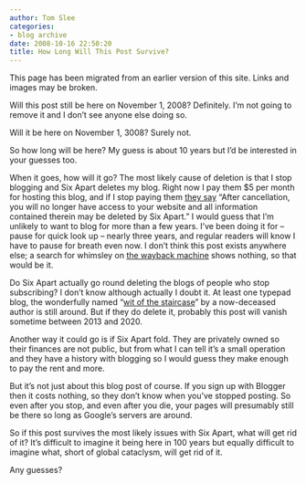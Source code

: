 ```yaml
---
author: Tom Slee
categories:
- blog archive
date: 2008-10-16 22:50:20
title: How Long Will This Post Survive?
---
```


::: {.callout-note}

This page has been migrated from an earlier version of this site. 
Links and images may be broken.

:::



				

Will this post still be here on November 1, 2008? Definitely. I'm not going to remove it and I don't see anyone else doing so.

Will it be here on November 1, 3008? Surely not.

So how long will be here? My guess is about 10 years but I'd be interested in your guesses too.

When it goes, how will it go? The most likely cause of deletion is that I stop blogging and Six Apart deletes my blog. Right now I pay them $5 per month for hosting this blog, and if I stop paying them [they say](http://www.typepad.com/legal/terms-of-service.html) "After cancellation, you will no longer have access to your website and all information contained
therein may be deleted by Six Apart. " I would guess that I'm unlikely to want to blog for more than a few years. I've been doing it for -- pause for quick look up -- nearly three years, and regular readers will know I have to pause for breath even now. I don't think this post exists anywhere else; a search for whimsley on [the wayback machine](http://www.archive.org) shows nothing, so that would be it.

Do Six Apart actually go round deleting the blogs of people who stop subscribing? I don't know although actually I doubt it. At least one typepad blog, the wonderfully named "[wit of the staircase](http://theresalduncan.typepad.com/)" by a now-deceased author is still around. But if they do delete it, probably this post will vanish sometime between 2013 and 2020.

Another way it could go is if Six Apart fold. They are privately owned so their finances are not public, but from what I can tell it's a small operation and they have a history with blogging so I would guess they make enough to pay the rent and more.

But it's not just about this blog post of course. If you sign up with Blogger then it costs nothing, so they don't know when you've stopped posting. So even after you stop, and even after you die, your pages will presumably still be there so long as Google's servers are around.

So if this post survives the most likely issues with Six Apart, what will get rid of it? It's difficult to imagine it being here in 100 years but equally difficult to imagine what, short of global cataclysm, will get rid of it.

Any guesses?


		
